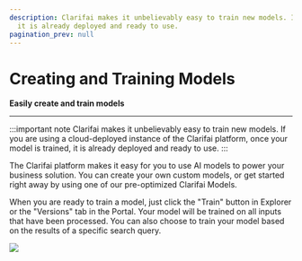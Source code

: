 ```yaml
---
description: Clarifai makes it unbelievably easy to train new models. If you are using a could-deployed instance of the Clarifai platform, once your model is trained,
  it is already deployed and ready to use.
pagination_prev: null
---
```


# Creating and Training Models

**Easily create and train models**
<hr />

:::important note
Clarifai makes it unbelievably easy to train new models. If you are using a cloud-deployed instance of the Clarifai platform, once your model is trained, it is already deployed and ready to use.
:::

The Clarifai platform makes it easy for you to use AI models to power your business solution. You can create your own custom models, or get started right away by using one of our pre-optimized Clarifai Models.

When you are ready to train a model, just click the "Train" button in Explorer or the "Versions" tab in the Portal. Your model will be trained on all inputs that have been processed. You can also choose to train your model based on the results of a specific search query. 

![](/img/enlight.svg)


<DocCardList items={useCurrentSidebarCategory().items}/>

